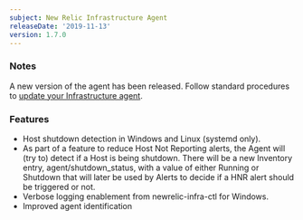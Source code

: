```yaml
---
subject: New Relic Infrastructure Agent
releaseDate: '2019-11-13'
version: 1.7.0
---
```


### Notes

A new version of the agent has been released. Follow standard procedures to [update your Infrastructure agent](/docs/infrastructure/new-relic-infrastructure/installation/update-infrastructure-agent).

### Features

* Host shutdown detection in Windows and Linux (systemd only).
* As part of a feature to reduce Host Not Reporting alerts, the Agent will (try to) detect if a Host is being shutdown. There will be a new Inventory entry, agent/shutdown_status, with a value of either Running or Shutdown that will later be used by Alerts to decide if a HNR alert should be triggered or not.
* Verbose logging enablement from newrelic-infra-ctl for Windows.
* Improved agent identification
